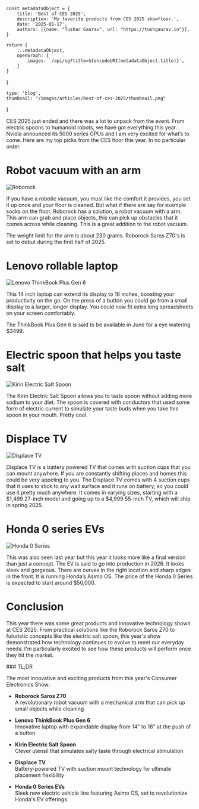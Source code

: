 
    const metadataObject = {
        title: 'Best of CES 2025',
        description: 'My favorite products from CES 2025 showfloor.',
        date: '2025-01-17',
        authors: [{name: "Tushar Gaurav", url: "https://tushgaurav.in"}],
    }

    return {
        ...metadataObject,
        openGraph: {
            images: `/api/og?title=${encodeURI(metadataObject.title)}`,
        }
    }
}

    type: 'blog',
    thumbnail: "/images/articles/best-of-ces-2025/thumbnail.png"
}

<Topbar
    thumbnail='/images/articles/best-of-ces-2025/thumbnail.png'
    title="Our Favorite Picks from CES 2025"
    author='Tushar Gaurav'
    date='17 Jan 2025'
      />


<Content>

<MainContent>

CES 2025 just ended and there was a lot to unpack from the event. From electric spoons to humanoid robots, we have got everything this year. Nvidia announced its 5000 series GPUs and I am very excited for what’s to come. Here are my top picks from the CES floor this year. In no particular order.

# Robot vacuum with an arm

![Roborock](/images/articles/best-of-ces-2025/roborock.png)

If you have a robotic vacuum, you must like the comfort it provides, you set it up once and your floor is cleaned. But what if there are say for example socks on the floor, Roborock has a solution, a robot vacuum with a arm. This arm can grab and place objects, this can pick up obstacles that it comes across while cleaning. This is a great addition to the robot vacuum.

The weight limit for the arm is about 230 grams. Roborock Saros Z70's is set to debut during the first half of 2025.

# Lenovo rollable laptop

![Lenovo ThinkBook Plus Gen 6](/images/articles/best-of-ces-2025/thinkbook.png)

This 14 inch laptop can extend its display to 16 inches, boosting your productivity on the go. On the press of a button you could go from a small display to a larger, longer display. You could now fit extra long spreadsheets on your screen comfortably.

The ThinkBook Plus Gen 6 is said to be available in June for a eye watering $3499.

# Electric spoon that helps you taste salt

![Kirin Electric Salt Spoon](/images/articles/best-of-ces-2025/kirin_spoon.png)

The Kirin Electric Salt Spoon allows you to taste spoon without adding more sodium to your diet. The spoon is covered with conductors that used some form of electric current to simulate your taste buds when you take this spoon in your mouth. Pretty cool.

# Displace TV

![Displace TV](/images/articles/best-of-ces-2025/displace_tv.png)

Displace TV is a battery powered TV that comes with suction cups that you can mount anywhere. If you are constantly shifting places and homes this could be very appeling to you. The Displace TV comes with 4 suction cups that it uses to stick to any wall surface and it runs on battery, so you could use it pretty much anywhere. It comes in varying sizes, starting with a $1,499 27-inch model and going up to a $4,999 55-inch TV, which will ship in spring 2025.

# Honda 0 series EVs

![Honda 0 Series](/images/articles/best-of-ces-2025/honda_0.png)

This was also seen last year but this year it looks more like a final version than just a concept. The EV is said to go into production in 2026. It looks sleek and gorgeous. There are curves in the right location and sharp edges in the front. It is running Honda’s Asimo OS. The price of the Honda 0 Series is expected to start around $50,000.


# Conclusion
This year there was some great products and innovative technology shown at CES 2025. From practical solutions like the Roborock Saros Z70 to futuristic concepts like the electric salt spoon, this year's show demonstrated how technology continues to evolve to meet our everyday needs. I'm particularly excited to see how these products will perform once they hit the market.

</MainContent>

<Tldr>
### TL;DR

The most innovative and exciting products from this year's Consumer Electronics Show:

- **Roborock Saros Z70**  
  A revolutionary robot vacuum with a mechanical arm that can pick up small objects while cleaning

- **Lenovo ThinkBook Plus Gen 6**  
  Innovative laptop with expandable display from 14" to 16" at the push of a button

- **Kirin Electric Salt Spoon**  
  Clever utensil that simulates salty taste through electrical stimulation

- **Displace TV**  
  Battery-powered TV with suction mount technology for ultimate placement flexibility

- **Honda 0 Series EVs**  
  Sleek new electric vehicle line featuring Asimo OS, set to revolutionize Honda's EV offerings
</Tldr>

</Content>

<AuthorCard authorSlug="tushgaurav" />
